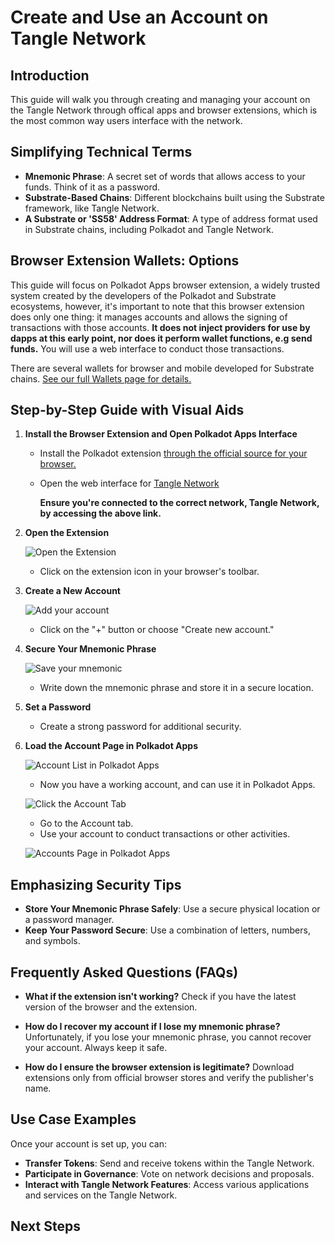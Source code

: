 
# Create and Use an Account on Tangle Network

## Introduction

This guide will walk you through creating and managing your account on the Tangle Network through offical apps and browser extensions, which is the most common way users interface with the network.

## Simplifying Technical Terms

- **Mnemonic Phrase**: A secret set of words that allows access to your funds. Think of it as a password.
- **Substrate-Based Chains**: Different blockchains built using the Substrate framework, like Tangle Network.
- **A Substrate or 'SS58' Address Format**: A type of address format used in Substrate chains, including Polkadot and Tangle Network.

## Browser Extension Wallets: Options

This guide will focus on Polkadot Apps browser extension, a widely trusted system created by the developers of the Polkadot and Substrate ecosystems, however, it's important to note that this browser extension does only one thing: it manages accounts and allows the signing of transactions with those accounts. **It does not inject providers for use by dapps at this early point, nor does it perform wallet functions, e.g send funds.** You will use a web interface to conduct those transactions.

There are several wallets for browser and mobile developed for Substrate chains. [See our full Wallets page for details.](/wallets.mdx)

## Step-by-Step Guide with Visual Aids

1.  **Install the Browser Extension and Open Polkadot Apps Interface**

    - Install the Polkadot extension [through the official source for your browser.](https://polkadot.js.org/extension/)
    - Open the web interface for [Tangle Network](https://polkadot.js.org/apps/?rpc=wss%3A%2F%2Ftestnet-rpc.tangle.tools#/explorer)

      <Callout type="info">

      **Ensure you're connected to the correct network, Tangle Network, by accessing the above link.**

      </Callout>

2.  **Open the Extension**

    ![Open the Extension](../../images/use/post-install.png)

    - Click on the extension icon in your browser's toolbar.

3.  **Create a New Account**

    ![Add your account](../../images/use/add-account.png)

    - Click on the "+" button or choose "Create new account."

4.  **Secure Your Mnemonic Phrase**

    ![Save your mnemonic](../../images/use/mnemonic.png)

    - Write down the mnemonic phrase and store it in a secure location.

5.  **Set a Password**

    - Create a strong password for additional security.

6.  **Load the Account Page in Polkadot Apps**

    ![Account List in Polkadot Apps](../../images/use/account-app-list.png)

    - Now you have a working account, and can use it in Polkadot Apps.

    ![Click the Account Tab](../../images/use/account-tab.png)

    - Go to the Account tab.
    - Use your account to conduct transactions or other activities.

    ![Accounts Page in Polkadot Apps](../../images/use/account-tab-in-page.png)

## Emphasizing Security Tips

- **Store Your Mnemonic Phrase Safely**: Use a secure physical location or a password manager.
- **Keep Your Password Secure**: Use a combination of letters, numbers, and symbols.

## Frequently Asked Questions (FAQs)

- **What if the extension isn't working?**
  Check if you have the latest version of the browser and the extension.

- **How do I recover my account if I lose my mnemonic phrase?**
  Unfortunately, if you lose your mnemonic phrase, you cannot recover your account. Always keep it safe.

- **How do I ensure the browser extension is legitimate?**
  Download extensions only from official browser stores and verify the publisher's name.

## Use Case Examples

Once your account is set up, you can:

- **Transfer Tokens**: Send and receive tokens within the Tangle Network.
- **Participate in Governance**: Vote on network decisions and proposals.
- **Interact with Tangle Network Features**: Access various applications and services on the Tangle Network.

## Next Steps

<CommonActions />
